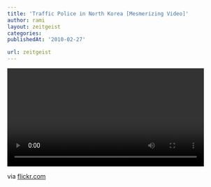 ```yaml
---
title: 'Traffic Police in North Korea [Mesmerizing Video]'
author: rami
layout: zeitgeist
categories:
publishedAt: '2010-02-27'

url: zeitgeist
---
```


<video controls width="450">
    <source src="/assets/videos/content/zeitgeist/traffic-police-in-north-korea.mp4"
            type="video/mp4"/>
    Sorry, your browser doesn't support embedded videos.
</video>

via <a href="http://www.flickr.com/photos/peter_knauss/4291646362/in/pool-pyongyangtrafficgirls/">flickr.com</a>
